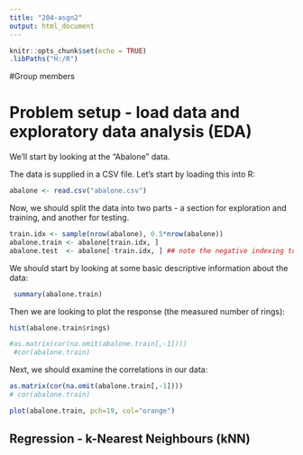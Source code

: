 ```yaml
---
title: "204-asgn2"
output: html_document
---
```


```r
knitr::opts_chunk$set(echo = TRUE)
.libPaths("H:/R")
```
#Group members


# Problem setup - load data and exploratory data analysis (EDA)
We'll start by looking at the "Abalone" data. 

The data is supplied in a CSV file. Let's start by loading this into R:
```r
abalone <- read.csv("abalone.csv")
```

Now, we should split the data into two parts - a section for exploration and training, and another for testing.

```r
train.idx <- sample(nrow(abalone), 0.5*nrow(abalone))
abalone.train <- abalone[train.idx, ]
abalone.test  <- abalone[-train.idx, ] ## note the negative indexing to REMOVE instances!
```


We should start by looking at some basic descriptive information about the data:
```r
 summary(abalone.train)
```


Then we are looking to plot the response (the measured number of rings):
```r
hist(abalone.train$rings)
```

```r
#as.matrix(cor(na.omit(abalone.train[,-1])))
 #cor(abalone.train)
```


Next, we should examine the correlations in our data:
```r
as.matrix(cor(na.omit(abalone.train[,-1])))
# cor(abalone.train)
```

```r
plot(abalone.train, pch=19, col="orange")
```

## Regression - k-Nearest Neighbours (kNN)




